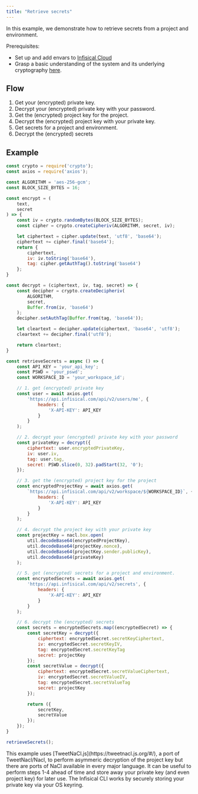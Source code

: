 ```yaml
---
title: "Retrieve secrets"
---
```


In this example, we demonstrate how to retrieve secrets from a project and environment.

Prerequisites:

- Set up and add envars to [Infisical Cloud](https://app.infisical.com)
- Grasp a basic understanding of the system and its underlying cryptography [here](/api-reference/overview/introduction).

## Flow

1. Get your (encrypted) private key.
2. Decrypt your (encrypted) private key with your password.
3. Get the (encrypted) project key for the project.
4. Decrypt the (encrypted) project key with your private key.
5. Get secrets for a project and environment.
6. Decrypt the (encrypted) secrets

## Example

```js
const crypto = require('crypto');
const axios = require('axios');

const ALGORITHM = 'aes-256-gcm';
const BLOCK_SIZE_BYTES = 16;

const encrypt = (
	text,
	secret
) => {
	const iv = crypto.randomBytes(BLOCK_SIZE_BYTES);
	const cipher = crypto.createCipheriv(ALGORITHM, secret, iv);

	let ciphertext = cipher.update(text, 'utf8', 'base64');
	ciphertext += cipher.final('base64');
	return {
		ciphertext,
		iv: iv.toString('base64'),
		tag: cipher.getAuthTag().toString('base64')
	};
}

const decrypt = (ciphertext, iv, tag, secret) => {
	const decipher = crypto.createDecipheriv(
		ALGORITHM,
		secret,
		Buffer.from(iv, 'base64')
	);
	decipher.setAuthTag(Buffer.from(tag, 'base64'));

	let cleartext = decipher.update(ciphertext, 'base64', 'utf8');
	cleartext += decipher.final('utf8');

	return cleartext;
}

const retrieveSecrets = async () => {
	const API_KEY = 'your_api_key';
	const PSWD = 'your_pswd';
	const WORKSPACE_ID = 'your_workspace_id';

	// 1. get (encrypted) private key
	const user = await axios.get(
		'https://api.infisical.com/api/v2/users/me', {
			headers: {
				'X-API-KEY': API_KEY
			}
		}
	);

	// 2. decrypt your (encrypted) private key with your password
	const privateKey = decrypt({
		ciphertext: user.encryptedPrivateKey,
		iv: user.iv,
		tag: user.tag,
		secret: PSWD.slice(0, 32).padStart(32, '0');
	});

	// 3. get the (encrypted) project key for the project
	const encryptedProjectKey = await axios.get(
		`https://api.infisical.com/api/v2/workspace/${WORKSPACE_ID}`, {
			headers: {
				'X-API-KEY': API_KEY
			}
		}
	);

	// 4. decrypt the project key with your private key
	const projectKey = nacl.box.open(
		util.decodeBase64(encryptedProjectKey),
		util.decodeBase64(projectKey.nonce),
		util.decodeBase64(projectKey.sender.publicKey),
		util.decodeBase64(privateKey)
	);

	// 5. get (encrypted) secrets for a project and environment.
    const encryptedSecrets = await axios.get(
		'https://api.infisical.com/api/v2/secrets', {
			headers: {
				'X-API-KEY': API_KEY
			}
		}
	);

    // 6. decrypt the (encrypted) secrets
    const secrets = encryptedSecrets.map((encryptedSecret) => {
        const secretKey = decrypt({
            ciphertext: encryptedSecret.secretKeyCiphertext,
            iv: encryptedSecret.secretKeyIV,
            tag: encryptedSecret.secretKeyTag
            secret: projectKey
        });
        const secretValue = decrypt({
            ciphertext: encryptedSecret.secretValueCiphertext,
            iv: encryptedSecret.secretValueIV,
            tag: encryptedSecret.secretValueTag
            secret: projectKey
        });

        return ({
            secretKey,
            secretValue
        });
    });
}

retrieveSecrets();
```

<Info>
  This example uses [TweetNaCl.js](https://tweetnacl.js.org/#/), a port of
  TweetNacl/Nacl, to perform asymmeric decryption of the project key but there
  are ports of NaCl available in every major language.
</Info>
<Tip>
  It can be useful to perform steps 1-4 ahead of time and store away your
  private key (and even project key) for later use. The Infisical CLI works by
  securely storing your private key via your OS keyring.
</Tip>
